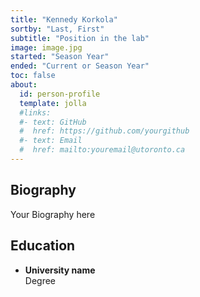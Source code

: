 ```yaml
---
title: "Kennedy Korkola"
sortby: "Last, First"
subtitle: "Position in the lab"
image: image.jpg
started: "Season Year"
ended: "Current or Season Year"
toc: false
about:
  id: person-profile
  template: jolla
  #links:
  #- text: GitHub
  #  href: https://github.com/yourgithub
  #- text: Email
  #  href: mailto:youremail@utoronto.ca
---
```


::: {#person-profile}
:::
## Biography

Your Biography here

## Education

-   **University name**<br /> Degree
